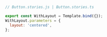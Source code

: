 ```js
// Button.stories.js | Button.stories.ts

export const WithLayout = Template.bind({});
WithLayout.parameters = {
  layout: 'centered',
};
```